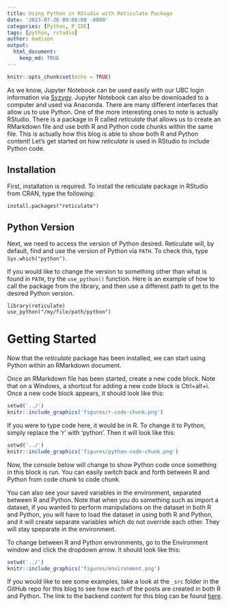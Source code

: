```yaml
---
title: Using Python in RStudio with Reticulate Package
date: '2023-07-26 09:00:00 -0800'
categories: [Python, P_IDE]
tags: [python, rstudio]
author: madison
output: 
  html_document:
    keep_md: TRUE
---
```


```r
knitr::opts_chunk$set(echo = TRUE)
```

As we know, Jupyter Notebook can be used easily with our UBC login information via [Syzygy](https://ubc.syzygy.ca/). Jupyter Notebook can also be downloaded to a computer and used via Anaconda. There are many different interfaces that allow us to use Python. One of the more interesting ones to note is actually RStudio. There is a package in R called *reticulate* that allows us to create an RMarkdown file and use both R and Python code chunks within the same file. This is actually how this blog is able to show both R and Python content! Let's get started on how *reticulate* is used in RStudio to include Python code.

## Installation

First, installation is required. To install the reticulate package in RStudio from CRAN, type the following:

```
install.packages("reticulate")
```

## Python Version

Next, we need to access the version of Python desired. Reticulate will, by default, find and use the version of Python via `PATH`. To check this, type `Sys.which("python")`.

If you would like to change the version to something other than what is found in `PATH`, try the `use_python()` function. Here is an example of how to call the package from the library, and then use a different path to get to the desired Python version.

```
library(reticulate)
use_python("/my/file/path/python")
```

# Getting Started

Now that the *reticulate* package has been installed, we can start using Python within an RMarkdown document.

Once an RMarkdown file has been started, create a new code block. Note that on a Windows, a shortcut for adding a new code block is Ctrl+alt+i. Once a new code block appears, it should look like this:

```r
setwd('../')
knitr::include_graphics('figures/r-code-chunk.png')
```

If you were to type code here, it would be in R. To change it to Python, simply replace the 'r' with 'python'. Then it will look like this:

```r
setwd('../')
knitr::include_graphics('figures/python-code-chunk.png')
```

Now, the console below will change to show Python code once something in this block is run. You can easily switch back and forth between R and Python from code chunk to code chunk. 

You can also see your saved variables in the environment, separated between R and Python. Note that when you do something such as import a dataset, if you wanted to perform manipulations on the dataset in both R and Python, you will have to load the dataset in using both R and Python, and it will create separate variables which do not override each other. They will stay speparate in the environment. 

To change between R and Python environments, go to the Environment window and click the dropdown arrow. It should look like this:

```r
setwd('../')
knitr::include_graphics('figures/environment.png')
```

If you would like to see some examples, take a look at the `_src` folder in the GitHub repo for this blog to see how each of the posts are created in both R and Python. The link to the backend content for this blog can be found [here](https://github.com/csc-ubc-okanagan/R-Python-Blog).